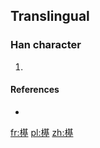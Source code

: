 ==Translingual==

===Han character===
{{Han char|rn=75|rad=木|as=11|sn=15|four=|canj=木廿金土 (DTCG)}}

# {{defn|Han|sort=木11}}

====References====
* {{Han ref|kx=0551.181|hdz=21273.041|uh=6A2D|ud=27181}}

[[fr:樭]]
[[pl:樭]]
[[zh:樭]]